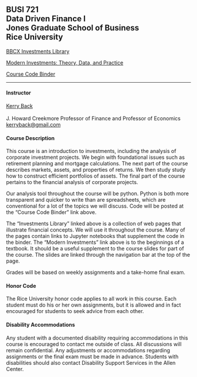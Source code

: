## BUSI 721<br>Data Driven Finance I<br>Jones Graduate School of Business<br>Rice University

[BBCX Investments Library](http://bbcx-investments.com)

[Modern Investments: Theory, Data, and Practice](http://mi.bbcx-investments.com/index.html)

[Course Code Binder](https://mybinder.org/v2/gh/kerryback/2022-721-binder.git/HEAD)

<hr>

#### Instructor

[Kerry Back](http://kerryback.com)\
<br>
J. Howard Creekmore Professor of Finance and Professor of Economics<br>
<a href="mailto:kerryback@gmail.com">kerryback@gmail.com</a>

#### Course Description

This course is an introduction to investments, including the analysis of corporate investment projects.  We begin with foundational issues such as retirement planning and mortgage calculations.  The next part of the course describes markets, assets, and properties of returns.  We then study  study how to construct efficient portfolios of assets.  The final part of the course pertains to the financial analysis of corporate projects.

Our analysis tool throughout the course will be python.  Python is both more transparent and quicker to write than are spreadsheets, which are conventional for a lot of the topics we will discuss.   Code will be posted at the "Course Code Binder" link above.

The "Investments Library" linked above is a collection of web pages that illustrate financial concepts.  We will use it throughout the course.  Many of the pages contain links to Jupyter notebooks that supplement the code in the binder.  The "Modern Investments" link above is to the beginnings of a textbook.  It should be a useful supplement to the course slides for part of the course.  The slides are linked through the navigation bar at the top of the page.

Grades will be based on weekly assignments and a take-home final exam.

#### Honor Code

The Rice University honor code applies to all work in this course.  Each student must do his or her own assignments, but it is allowed and in fact encouraged for students to seek advice from each other. 

#### Disability Accommodations

Any student with a documented disability requiring accommodations in this course is encouraged to
contact me outside of class. All discussions will remain confidential. Any adjustments or accommodations
regarding assignments or the final exam must be made in advance. Students with disabilities
should also contact Disability Support Services in the Allen Center.







